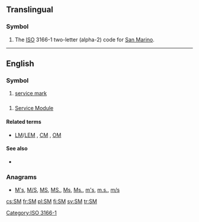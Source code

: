 {{also|.sm|sm|Sm|℠|S. M.}}
==Translingual==

===Symbol===
{{head|mul|symbol}}
# The [[ISO]] 3166-1 two-letter (alpha-2) code for [[San Marino]].

[[Category:ISO 3166-1]]
----
==English==
{{wikipedia}}

===Symbol===
{{en-symbol}}

# [[service mark]]

==={{initialism-old|en}}===
{{en-noun}}

# {{context|US|space science}} [[Service Module]]

====Related terms====
* {{sense|Service Module}} [[LM]]/[[LEM]] , [[CM]] , [[OM]]

====See also====
* {{sense|Service Module}} {{pedia|Service Module}}

===Anagrams===
* [[M's#English|M's]], [[M/S#English|M/S]], [[MS#English|MS]], [[MS.#English|MS.]], [[Ms#English|Ms]], [[Ms.#English|Ms.]], [[m's#English|m's]], [[m.s.#English|m.s.]], [[m/s#English|m/s]]

[[cs:SM]]
[[fr:SM]]
[[pl:SM]]
[[fi:SM]]
[[sv:SM]]
[[tr:SM]]
